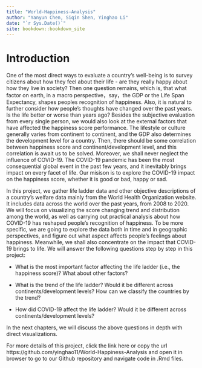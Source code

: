 ```yaml
--- 
title: "World-Happiness-Analysis"
author: "Yanyun Chen, Siqin Shen, Yinghao Li"
date: "`r Sys.Date()`"
site: bookdown::bookdown_site
---
```


# Introduction

One of the most direct ways to evaluate a country's well-being is to survey citizens about how they feel about their life - are they really happy about how they live in society? Then one question remains, which is, that what factor on earth, in a macro perspective，say，the GDP or the Life Span Expectancy, shapes peoples recognition of happiness. Also, it is natural to further consider how people's thoughts have changed over the past years. Is the life better or worse than years ago? Besides the subjective evaluation from every single person, we would also look at the external factors that have affected the happiness score performance. The lifestyle or culture generally varies from continent to continent, and the GDP also determines the development level for a country. Then, there should be some correlation between happiness score and continent/development level, and this correlation is await us to be solved. Moreover, we shall never neglect the influence of COVID-19. The COVID-19 pandemic has been the most consequential global event in the past few years, and it inevitably brings impact on every facet of life. Our misison is to explore the COVID-19 impact on the happiness score, whether it is good or bad, happy or sad. 

In this project, we gather life ladder data and other objective descriptions of a country's welfare data mainly from the World Health Organization website. It includes data across the world over the past years, from 2008 to 2020. We will focus on visualizing the score changing trend and distribution among the world, as well as carrying out practical analysis about how COVID-19 has reshaped people's recognition of happiness. To be more specific, we are going to explore the data both in time and in geographic perspectives, and figure out what aspect affects people's feelings about happiness. Meanwhile, we shall also concentrate on the impact that COVID-19 brings to life. We will answer the following questions step by step in this project:

- What is the most important factor affecting the life ladder (i.e., the happiness score)? What about other factors?

- What is the trend of the life ladder? Would it be different across continents/development levels? How can we classify the countries by the trend?

- How did COVID-19 affect the life ladder? Would it be different across continents/development levels?

In the next chapters, we will discuss the above questions in depth with direct visualizations.

For more details of this project, click the link here or copy the url https://github.com/yinghao11/World-Happiness-Analysis and open it in browser to go to our Github repository and navigate code in .Rmd files.